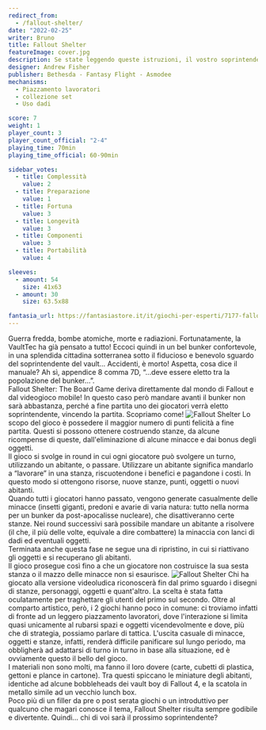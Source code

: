 ```yaml
---
redirect_from:
  - /fallout-shelter/
date: "2022-02-25"
writer: Bruno
title: Fallout Shelter
featureImage: cover.jpg
description: Se state leggendo queste istruzioni, il vostro soprintendente è morto…
designer: Andrew Fisher
publisher: Bethesda - Fantasy Flight - Asmodee
mechanisms:
  - Piazzamento lavoratori
  - collezione set
  - Uso dadi

score: 7
weight: 1
player_count: 3
player_count_official: "2-4"
playing_time: 70min
playing_time_official: 60-90min

sidebar_votes:
  - title: Complessità
    value: 2
  - title: Preparazione
    value: 1
  - title: Fortuna
    value: 3
  - title: Longevità
    value: 3
  - title: Componenti
    value: 3
  - title: Portabilità
    value: 4

sleeves:
  - amount: 54
    size: 41x63
  - amount: 30
    size: 63.5x88

fantasia_url: https://fantasiastore.it/it/giochi-per-esperti/7177-fallout-shelter.html
---
```


<Setting>
  Guerra fredda, bombe atomiche, morte e radiazioni. Fortunatamente, la VaultTec
  ha già pensato a tutto! Eccoci quindi in un bel bunker confortevole, in una
  splendida cittadina sotterranea sotto il fiducioso e benevolo sguardo del
  soprintendente del vault… Accidenti, è morto! Aspetta, cosa dice il manuale?
  Ah sì, appendice 8 comma 7D, “…deve essere eletto tra la popolazione del
  bunker…”. <br />
  Fallout Shelter: The Board Game deriva direttamente dal mondo di Fallout e dal
  videogioco mobile! In questo caso però mandare avanti il bunker non sarà abbastanza,
  perché a fine partita uno dei giocatori verrà eletto soprintendente, vincendo la
  partita. Scopriamo come!
</Setting>

<img src="./game1.jpg" alt="Fallout Shelter" />

<Rules>
  Lo scopo del gioco è possedere il maggior numero di punti felicità a fine
  partita. Questi si possono ottenere costruendo stanze, da alcune ricompense di
  queste, dall'eliminazione di alcune minacce e dai bonus degli oggetti.
  <br />
  Il gioco si svolge in round in cui ogni giocatore può svolgere un turno,
  utilizzando un abitante, o passare. Utilizzare un abitante significa mandarlo
  a “lavorare” in una stanza, riscuotendone i benefici e pagandone i costi. In
  questo modo si ottengono risorse, nuove stanze, punti, oggetti o nuovi
  abitanti. <br />
  Quando tutti i giocatori hanno passato, vengono generate casualmente delle minacce
  (insetti giganti, predoni e avarie di varia natura: tutto nella norma per un bunker
  da post-apocalisse nucleare), che disattiveranno certe stanze. Nei round successivi
  sarà possibile mandare un abitante a risolvere (il che, il più delle volte, equivale
  a dire combattere) la minaccia con lanci di dadi ed eventuali oggetti. <br />
  Terminata anche questa fase ne segue una di ripristino, in cui si riattivano
  gli oggetti e si recuperano gli abitanti. <br />
  Il gioco prosegue così fino a che un giocatore non costruisce la sua sesta stanza
  o il mazzo delle minacce non si esaurisce.
</Rules>

<img src="./game2.jpg" alt="Fallout Shelter" />

<Feedback>
  Chi ha giocato alla versione videoludica riconoscerà fin dal primo sguardo i
  disegni di stanze, personaggi, oggetti e quant'altro. La scelta è stata fatta
  oculatamente per traghettare gli utenti del primo sul secondo. Oltre al
  comparto artistico, però, i 2 giochi hanno poco in comune: ci troviamo infatti
  di fronte ad un leggero piazzamento lavoratori, dove l'interazione si limita
  quasi unicamente al rubarsi spazi e oggetti vicendevolmente e dove, più che di
  strategia, possiamo parlare di tattica. L'uscita casuale di minacce, oggetti e
  stanze, infatti, renderà difficile panificare sul lungo periodo, ma obbligherà
  ad adattarsi di turno in turno in base alla situazione, ed è ovviamente questo
  il bello del gioco. <br />
  I materiali non sono molti, ma fanno il loro dovere (carte, cubetti di plastica,
  gettoni e plance in cartone). Tra questi spiccano le miniature degli abitanti,
  identiche ad alcune bobbleheads dei vault boy di Fallout 4, e la scatola in metallo
  simile ad un vecchio lunch box. <br />
  Poco più di un filler da pre o post serata giochi o un introduttivo per
  qualcuno che magari conosce il tema, Fallout Shelter risulta sempre godibile e
  divertente. Quindi… chi di voi sarà il prossimo soprintendente?
</Feedback>

<Instagram id="CaZUbSoDilX" />

